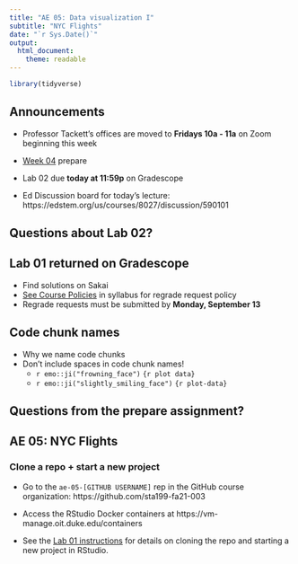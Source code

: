 ```yaml
---
title: "AE 05: Data visualization I"
subtitle: "NYC Flights"
date: "`r Sys.Date()`"
output: 
  html_document:
    theme: readable
---
```


```r
library(tidyverse)
```

## Announcements

- Professor Tackett's offices are moved to **Fridays 10a - 11a** on Zoom beginning this week

- [Week 04](https://sta199-fa21-003.netlify.app/prepare/week-04.html) prepare

- Lab 02 due **today at 11:59p** on Gradescope

- Ed Discussion board for today's lecture: https://edstem.org/us/courses/8027/discussion/590101

## Questions about Lab 02? 

## Lab 01 returned on Gradescope 

- Find solutions on Sakai
- [See Course Policies](https://sta199-fa21-003.netlify.app/syllabus/#course-policies) in syllabus for regrade request policy
- Regrade requests must be submitted by **Monday, September 13**

## Code chunk names

- Why we name code chunks 
- Don't include spaces in code chunk names!
  - `r emo::ji("frowning_face")` ```{r plot data}``` 
  - `r emo::ji("slightly_smiling_face")` ```{r plot-data}``` 

## Questions from the prepare assignment? 

## AE 05: NYC Flights

### Clone a repo + start a new project

- Go to the `ae-05-[GITHUB USERNAME]` rep in the GitHub course organization:  https://github.com/sta199-fa21-003

- Access the RStudio Docker containers at https://vm-manage.oit.duke.edu/containers

- See the [Lab 01 instructions](https://sta199-fa21-003.netlify.app/labs/lab-01-hello-r.html) for details on cloning the repo and starting a new project in RStudio. 


